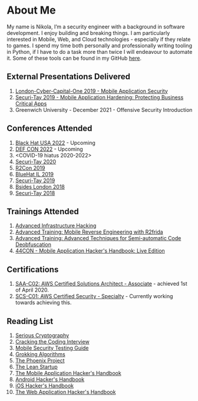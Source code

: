 
<div className={styles.Document}>

# About Me
My name is Nikola, I’m a security engineer with a background in software development. I enjoy building and breaking things. I am particularly interested in Mobile, Web, and Cloud technologies - especially if they relate to games. I spend my time both personally and professionally writing tooling in Python, if I have to do a task more than twice I will endeavour to automate it. Some of these tools can be found in my GitHub [here](https://github.com/arbitraryrw).

## External Presentations Delivered
1. [London-Cyber-Capital-One 2019 - Mobile Application Security](https://www.meetup.com/London-Cyber-Capital-One/events/260303865/)
1.  [Securi-Tay 2019 - Mobile Application Hardening: Protecting Business Critical Apps](https://2019.securi-tay.co.uk/#schedule)
1. Greenwich University - December 2021 -  Offensive Security Introduction 

## Conferences Attended
1. [Black Hat USA 2022](https://www.blackhat.com/us-22/) - Upcoming
1. [DEF CON 2022](https://defcon.org/) - Upcoming
1. <COVID-19 hiatus 2020-2022>
1. [Securi-Tay 2020](https://2020.securi-tay.co.uk/)
1. [R2Con 2019](https://rada.re/con/2019/)
1. [BlueHat IL 2019](https://www.bluehatil.com/2019)
1. [Securi-Tay 2019](https://2019.securi-tay.co.uk/)
1. [Bsides London 2018](https://www.securitybsides.org.uk/June2018/index.html)
1. [Securi-Tay 2018](https://2018.securi-tay.co.uk/)

## Trainings Attended
1. [Advanced Infrastructure Hacking](https://www.blackhat.com/tr-22/training/schedule/index.html#advanced-infrastructure-hacking--day-25661)
1. [Advanced Training: Mobile Reverse Engineering with R2frida](https://rada.re/con/2019/agenda.html)
1. [Advanced Training: Advanced Techniques for Semi-automatic Code Deobfuscation](https://rada.re/con/2019/agenda.html)
1. [44CON - Mobile Application Hacker's Handbook: Live Edition](https://44con.com/44con/44con-2018/44con-2018-training/dominic-chell-mobile-application-hackers-handbook-live-edition-2018/)

## Certifications
1. [SAA-C02: AWS Certified Solutions Architect - Associate](https://aws.amazon.com/certification/certified-solutions-architect-associate/) - achieved 1st of April 2020.
1. [SCS-C01: AWS Certified Security - Specialty](https://aws.amazon.com/certification/certified-security-specialty/) - Currently working towards achieving this.

## Reading List
1. [Serious Cryptography](https://www.amazon.co.uk/Serious-Cryptography-Practical-Introduction-Encryption-ebook/dp/B0722MTGQV)
1. [Cracking the Coding Interview](https://www.amazon.co.uk/Cracking-Coding-Interview-6th-Programming/dp/0984782850)
1. [Mobile Security Testing Guide](https://mobile-security.gitbook.io/mobile-security-testing-guide/)
1. [Grokking Algorithms](https://www.amazon.co.uk/Grokking-Algorithms-illustrated-programmers-curious/dp/1617292230)
1. [The Phoenix Project](https://www.amazon.co.uk/Phoenix-Project-DevOps-Helping-Business-ebook/dp/B00AZRBLHO)
1. [The Lean Startup](https://www.amazon.co.uk/Lean-Startup-Innovation-Successful-Businesses/dp/0670921602)
1. [The Mobile Application Hacker's Handbook](https://www.amazon.co.uk/Mobile-Application-Hackers-Handbook/dp/1118958500)
1. [Android Hacker's Handbook](https://www.amazon.co.uk/iOS-Hackers-Handbook-Charlie-Miller/dp/1118204123)
1. [iOS Hacker's Handbook](https://www.amazon.co.uk/iOS-Hackers-Handbook-Charlie-Miller/dp/1118204123)
1. [The Web Application Hacker's Handbook](https://www.amazon.co.uk/Web-Application-Hackers-Handbook-Exploiting/dp/1118026470)

</div>
